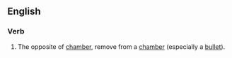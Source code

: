 ==English==

===Verb===
{{en-verb|unchambers|unchambering|unchambered|unchambered}}

# The opposite of [[chamber]], remove from a [[chamber]] (especially a [[bullet]]).